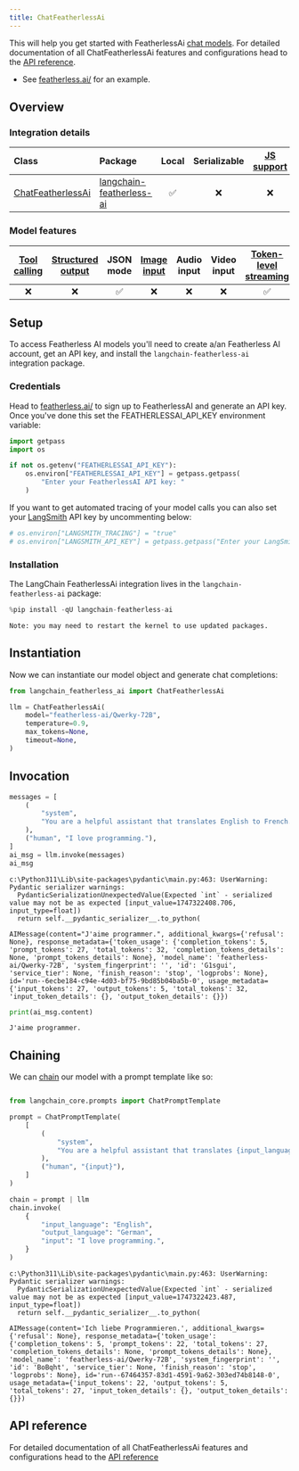```yaml
---
title: ChatFeatherlessAi
---
```


This will help you get started with FeatherlessAi [chat models](/oss/python/langchain/models). For detailed documentation of all ChatFeatherlessAi features and configurations head to the [API reference](https://python.langchain.com/api_reference/__package_name_short_snake__/chat_models/__module_name__.chat_models.ChatFeatherlessAi.html).

- See [featherless.ai/](https://featherless.ai/) for an example.

## Overview

### Integration details

| Class | Package | Local | Serializable | [JS support](https://js.langchain.com/docs/integrations/chat/__package_name_short_snake__) | Downloads | Version |
| :--- | :--- | :---: | :---: |  :---: | :---: | :---: |
| [ChatFeatherlessAi](https://python.langchain.com/api_reference/__package_name_short_snake__/chat_models/__module_name__.chat_models.ChatFeatherlessAi.html) | [langchain-featherless-ai](https://python.langchain.com/api_reference/__package_name_short_snake__/) | ✅ | ❌ | ❌ | ![PyPI - Downloads](https://img.shields.io/pypi/dm/langchain-featherless-ai?style=flat-square&label=%20) | ![PyPI - Version](https://img.shields.io/pypi/v/langchain-featherless-ai?style=flat-square&label=%20) |

### Model features

| [Tool calling](/oss/python/langchain/tools) | [Structured output](/oss/python/langchain/structured-output) | JSON mode | [Image input](/oss/python/langchain/messages#multimodal) | Audio input | Video input | [Token-level streaming](/oss/python/langchain/streaming/) | Native async | [Token usage](/oss/python/langchain/models#token-usage) | [Logprobs](/oss/python/langchain/models#log-probabilities) |
| :---: | :---: | :---: | :---: |  :---: | :---: | :---: | :---: | :---: | :---: |
| ❌ | ❌ | ✅| ❌ | ❌ | ❌ | ✅ | ✅ | ✅ | ❌ |

## Setup

To access Featherless AI models you'll need to create a/an Featherless AI account, get an API key, and install the `langchain-featherless-ai` integration package.

### Credentials

Head to [featherless.ai/](https://featherless.ai/) to sign up to FeatherlessAI and generate an API key. Once you've done this set the FEATHERLESSAI_API_KEY environment variable:

```python
import getpass
import os

if not os.getenv("FEATHERLESSAI_API_KEY"):
    os.environ["FEATHERLESSAI_API_KEY"] = getpass.getpass(
        "Enter your FeatherlessAI API key: "
    )
```

If you want to get automated tracing of your model calls you can also set your [LangSmith](https://docs.smith.langchain.com/) API key by uncommenting below:

```python
# os.environ["LANGSMITH_TRACING"] = "true"
# os.environ["LANGSMITH_API_KEY"] = getpass.getpass("Enter your LangSmith API key: ")
```

### Installation

The LangChain FeatherlessAi integration lives in the `langchain-featherless-ai` package:

```python
%pip install -qU langchain-featherless-ai
```

```output
Note: you may need to restart the kernel to use updated packages.
```

## Instantiation

Now we can instantiate our model object and generate chat completions:

```python
from langchain_featherless_ai import ChatFeatherlessAi

llm = ChatFeatherlessAi(
    model="featherless-ai/Qwerky-72B",
    temperature=0.9,
    max_tokens=None,
    timeout=None,
)
```

## Invocation

```python
messages = [
    (
        "system",
        "You are a helpful assistant that translates English to French. Translate the user sentence.",
    ),
    ("human", "I love programming."),
]
ai_msg = llm.invoke(messages)
ai_msg
```

```output
c:\Python311\Lib\site-packages\pydantic\main.py:463: UserWarning: Pydantic serializer warnings:
  PydanticSerializationUnexpectedValue(Expected `int` - serialized value may not be as expected [input_value=1747322408.706, input_type=float])
  return self.__pydantic_serializer__.to_python(
```

```output
AIMessage(content="J'aime programmer.", additional_kwargs={'refusal': None}, response_metadata={'token_usage': {'completion_tokens': 5, 'prompt_tokens': 27, 'total_tokens': 32, 'completion_tokens_details': None, 'prompt_tokens_details': None}, 'model_name': 'featherless-ai/Qwerky-72B', 'system_fingerprint': '', 'id': 'G1sgui', 'service_tier': None, 'finish_reason': 'stop', 'logprobs': None}, id='run--6ecbe184-c94e-4d03-bf75-9bd85b04ba5b-0', usage_metadata={'input_tokens': 27, 'output_tokens': 5, 'total_tokens': 32, 'input_token_details': {}, 'output_token_details': {}})
```

```python
print(ai_msg.content)
```

```output
J'aime programmer.
```

## Chaining

We can [chain](/oss/python/how-to/sequence/) our model with a prompt template like so:

```python
```

```python
from langchain_core.prompts import ChatPromptTemplate

prompt = ChatPromptTemplate(
    [
        (
            "system",
            "You are a helpful assistant that translates {input_language} to {output_language}.",
        ),
        ("human", "{input}"),
    ]
)

chain = prompt | llm
chain.invoke(
    {
        "input_language": "English",
        "output_language": "German",
        "input": "I love programming.",
    }
)
```

```output
c:\Python311\Lib\site-packages\pydantic\main.py:463: UserWarning: Pydantic serializer warnings:
  PydanticSerializationUnexpectedValue(Expected `int` - serialized value may not be as expected [input_value=1747322423.487, input_type=float])
  return self.__pydantic_serializer__.to_python(
```

```output
AIMessage(content='Ich liebe Programmieren.', additional_kwargs={'refusal': None}, response_metadata={'token_usage': {'completion_tokens': 5, 'prompt_tokens': 22, 'total_tokens': 27, 'completion_tokens_details': None, 'prompt_tokens_details': None}, 'model_name': 'featherless-ai/Qwerky-72B', 'system_fingerprint': '', 'id': 'BoBqht', 'service_tier': None, 'finish_reason': 'stop', 'logprobs': None}, id='run--67464357-83d1-4591-9a62-303ed74b8148-0', usage_metadata={'input_tokens': 22, 'output_tokens': 5, 'total_tokens': 27, 'input_token_details': {}, 'output_token_details': {}})
```

## API reference

For detailed documentation of all ChatFeatherlessAi features and configurations head to the [API reference](https://python.langchain.com/api_reference/__package_name_short_snake__/chat_models/.chat_models.ChatFeatherlessAi.html)
